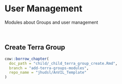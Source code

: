 # User Management

Modules about Groups and user management

<br>

## Create Terra Group

:::: {.borrowed_chunk}
```r
cow::borrow_chapter(
  doc_path = "child/_child_terra_group_create.Rmd",
  branch = "add-terra-groups-modules",
  repo_name = "jhudsl/AnVIL_Template"
)
```
::::

